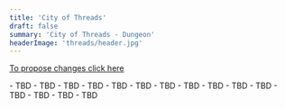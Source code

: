 ```yaml
---
title: 'City of Threads'
draft: false
summary: 'City of Threads - Dungeon'
headerImage: 'threads/header.jpg'
---
```


[To propose changes click here](https://github.com/dreamgrove/dreamgrove/commits/master/content/balance)

<Checkbox id="Healer" name="Healer" />

<BossCard title="Trash" image="threads/trash.jpg">
- TBD 
- TBD 
- TBD
</BossCard>

<BossCard title="Orator Krix'vizk" image="threads/krikvizk.webp">
- TBD 
- TBD 
- TBD
</BossCard>

<BossCard title="Fangs of the Queen" image="threads/fangs.webp">
- TBD 
- TBD 
- TBD
</BossCard>

<BossCard title="The Coaglamation" image="threads/coaglamation.webp">
- TBD 
- TBD 
- TBD
</BossCard>

<BossCard title="Izo, the Grand Splicer" image="threads/izo.webp">
- TBD 
- TBD 
- TBD
</BossCard>